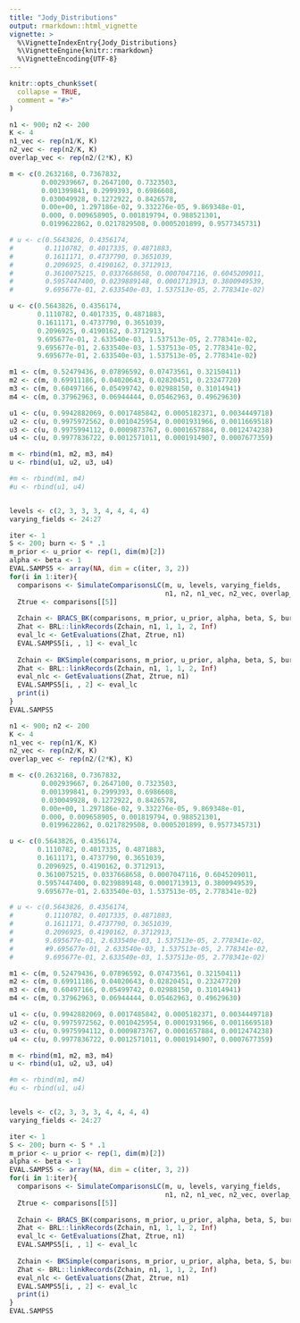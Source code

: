 ```yaml
---
title: "Jody_Distributions"
output: rmarkdown::html_vignette
vignette: >
  %\VignetteIndexEntry{Jody_Distributions}
  %\VignetteEngine{knitr::rmarkdown}
  %\VignetteEncoding{UTF-8}
---
```


```r
knitr::opts_chunk$set(
  collapse = TRUE,
  comment = "#>"
)
```

```r
n1 <- 900; n2 <- 200
K <- 4
n1_vec <- rep(n1/K, K)
n2_vec <- rep(n2/K, K)
overlap_vec <- rep(n2/(2*K), K)

m <- c(0.2632168, 0.7367832,
        0.002939667, 0.2647100, 0.7323503,
        0.001399841, 0.2999393, 0.6986608,
        0.030049928, 0.1272922, 0.8426578,
        0.00e+00, 1.297186e-02, 9.332276e-05, 9.869348e-01,
        0.000, 0.009658905, 0.001819794, 0.988521301,
        0.0199622862, 0.0217829508, 0.0005201899, 0.9577345731)

# u <- c(0.5643826, 0.4356174,
#        0.1110782, 0.4017335, 0.4871883,
#        0.1611171, 0.4737790, 0.3651039,
#        0.2096925, 0.4190162, 0.3712913,
#        0.3610075215, 0.0337668658, 0.0007047116, 0.6045209011,
#        0.5957447400, 0.0239889148, 0.0001713913, 0.3800949539,
#        9.695677e-01, 2.633540e-03, 1.537513e-05, 2.778341e-02)

u <- c(0.5643826, 0.4356174,
       0.1110782, 0.4017335, 0.4871883,
       0.1611171, 0.4737790, 0.3651039,
       0.2096925, 0.4190162, 0.3712913,
       9.695677e-01, 2.633540e-03, 1.537513e-05, 2.778341e-02,
       9.695677e-01, 2.633540e-03, 1.537513e-05, 2.778341e-02,
       9.695677e-01, 2.633540e-03, 1.537513e-05, 2.778341e-02)

m1 <- c(m, 0.52479436, 0.07896592, 0.07473561, 0.32150411)
m2 <- c(m, 0.69911186, 0.04020643, 0.02820451, 0.23247720)
m3 <- c(m, 0.60497166, 0.05499742, 0.02988150, 0.31014941)
m4 <- c(m, 0.37962963, 0.06944444, 0.05462963, 0.49629630)

u1 <- c(u, 0.9942882069, 0.0017485842, 0.0005182371, 0.0034449718)
u2 <- c(u, 0.9975972562, 0.0010425954, 0.0001931966, 0.0011669518)
u3 <- c(u, 0.9975994112, 0.0009873767, 0.0001657884, 0.0012474238)
u4 <- c(u, 0.9977836722, 0.0012571011, 0.0001914907, 0.0007677359)

m <- rbind(m1, m2, m3, m4)
u <- rbind(u1, u2, u3, u4)

#m <- rbind(m1, m4)
#u <- rbind(u1, u4)


levels <- c(2, 3, 3, 3, 4, 4, 4, 4)
varying_fields <- 24:27

iter <- 1
S <- 200; burn <- S * .1
m_prior <- u_prior <- rep(1, dim(m)[2])
alpha <- beta <- 1
EVAL.SAMPS5 <- array(NA, dim = c(iter, 3, 2))
for(i in 1:iter){
  comparisons <- SimulateComparisonsLC(m, u, levels, varying_fields, 
                                       n1, n2, n1_vec, n2_vec, overlap_vec)
  Ztrue <- comparisons[[5]]
  
  Zchain <- BRACS_BK(comparisons, m_prior, u_prior, alpha, beta, S, burn)
  Zhat <- BRL::linkRecords(Zchain, n1, 1, 1, 2, Inf)
  eval_lc <- GetEvaluations(Zhat, Ztrue, n1)
  EVAL.SAMPS5[i, , 1] <- eval_lc
  
  Zchain <- BKSimple(comparisons, m_prior, u_prior, alpha, beta, S, burn)
  Zhat <- BRL::linkRecords(Zchain, n1, 1, 1, 2, Inf)
  eval_nlc <- GetEvaluations(Zhat, Ztrue, n1)
  EVAL.SAMPS5[i, , 2] <- eval_lc
  print(i)
}
EVAL.SAMPS5
```




```r
n1 <- 900; n2 <- 200
K <- 4
n1_vec <- rep(n1/K, K)
n2_vec <- rep(n2/K, K)
overlap_vec <- rep(n2/(2*K), K)

m <- c(0.2632168, 0.7367832,
        0.002939667, 0.2647100, 0.7323503,
        0.001399841, 0.2999393, 0.6986608,
        0.030049928, 0.1272922, 0.8426578,
        0.00e+00, 1.297186e-02, 9.332276e-05, 9.869348e-01,
        0.000, 0.009658905, 0.001819794, 0.988521301,
        0.0199622862, 0.0217829508, 0.0005201899, 0.9577345731)

u <- c(0.5643826, 0.4356174,
       0.1110782, 0.4017335, 0.4871883,
       0.1611171, 0.4737790, 0.3651039,
       0.2096925, 0.4190162, 0.3712913,
       0.3610075215, 0.0337668658, 0.0007047116, 0.6045209011,
       0.5957447400, 0.0239889148, 0.0001713913, 0.3800949539,
       9.695677e-01, 2.633540e-03, 1.537513e-05, 2.778341e-02)

# u <- c(0.5643826, 0.4356174,
#        0.1110782, 0.4017335, 0.4871883,
#        0.1611171, 0.4737790, 0.3651039,
#        0.2096925, 0.4190162, 0.3712913,
#        9.695677e-01, 2.633540e-03, 1.537513e-05, 2.778341e-02,
#        #9.695677e-01, 2.633540e-03, 1.537513e-05, 2.778341e-02,
#        9.695677e-01, 2.633540e-03, 1.537513e-05, 2.778341e-02)

m1 <- c(m, 0.52479436, 0.07896592, 0.07473561, 0.32150411)
m2 <- c(m, 0.69911186, 0.04020643, 0.02820451, 0.23247720)
m3 <- c(m, 0.60497166, 0.05499742, 0.02988150, 0.31014941)
m4 <- c(m, 0.37962963, 0.06944444, 0.05462963, 0.49629630)

u1 <- c(u, 0.9942882069, 0.0017485842, 0.0005182371, 0.0034449718)
u2 <- c(u, 0.9975972562, 0.0010425954, 0.0001931966, 0.0011669518)
u3 <- c(u, 0.9975994112, 0.0009873767, 0.0001657884, 0.0012474238)
u4 <- c(u, 0.9977836722, 0.0012571011, 0.0001914907, 0.0007677359)

m <- rbind(m1, m2, m3, m4)
u <- rbind(u1, u2, u3, u4)

#m <- rbind(m1, m4)
#u <- rbind(u1, u4)


levels <- c(2, 3, 3, 3, 4, 4, 4, 4)
varying_fields <- 24:27

iter <- 1
S <- 200; burn <- S * .1
m_prior <- u_prior <- rep(1, dim(m)[2])
alpha <- beta <- 1
EVAL.SAMPS5 <- array(NA, dim = c(iter, 3, 2))
for(i in 1:iter){
  comparisons <- SimulateComparisonsLC(m, u, levels, varying_fields, 
                                       n1, n2, n1_vec, n2_vec, overlap_vec)
  Ztrue <- comparisons[[5]]
  
  Zchain <- BRACS_BK(comparisons, m_prior, u_prior, alpha, beta, S, burn)
  Zhat <- BRL::linkRecords(Zchain, n1, 1, 1, 2, Inf)
  eval_lc <- GetEvaluations(Zhat, Ztrue, n1)
  EVAL.SAMPS5[i, , 1] <- eval_lc
  
  Zchain <- BKSimple(comparisons, m_prior, u_prior, alpha, beta, S, burn)
  Zhat <- BRL::linkRecords(Zchain, n1, 1, 1, 2, Inf)
  eval_nlc <- GetEvaluations(Zhat, Ztrue, n1)
  EVAL.SAMPS5[i, , 2] <- eval_lc
  print(i)
}
EVAL.SAMPS5
```



